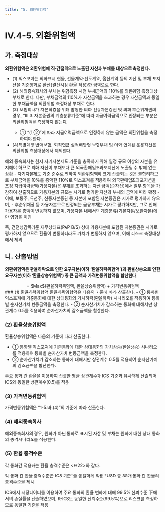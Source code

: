```yaml
---
title: "5. 외환위험액"
---
```

# IV.4-5. 외환위험액

## 가. 측정대상
**외환위험액은 외환위험에 직·간접적으로 노출된 자산과 부채를 대상으로 측정한다.**

- (1) 익스포져는 외화표시 현물, 선물계약·선도계약, 옵션계약 등의 자산 및 부채 포지션을 기준통화로 환산(결산시점 환율 적용)한 금액으로 한다.
- (2) 해외종속회사의 부채는 위험측정 시점 부채금액의 110%를 외환위험 측정대상 부채로 한다. 다만, 부채금액의 110%가 자산금액을 초과하는 경우 자산금액과 동일한 부채금액을 외환위험 측정대상 부채로 한다.
- (3) 보험회사가 자본확충을 위해 발행한 외화 신종자본증권 및 외화 후순위채권의 경우, <OverlayDemo id="330"/> “Ⅲ.3. 자본증권의 계층분류기준”에 따라 지급여력금액으로 인정되는 부분은 외환위험액을 측정하지 않는다.
  - ① <OverlayDemo id="310_다"/> “(1)②”에 따라 지급여력금액으로 인정하지 않는 금액은 외환위험을 측정하여야 한다.
- (4)특별계정 변액보험, 퇴직연금 실적배당형 보험부채 및 이와 연계된 운용자산은 외환위험 측정대상에서 제외한다.

<Accordion multiple activeIndex={[]}>
<AccordionTab header="(2) 해외종속회사의 외환위험 측정대상 부채를 110%로 산출하는 이유">
해외 종속회사는 현지 자기자본제도 기준을 충족하기 위해 일정 규모 이상의 자본을 유지해야 하므로 외화 자산이 부채보다 큰 외국환매입초과포지션에 노출될 수 밖에 없는 상황
- 자기자본제도 기준 준수로 인하여 외환위험액이 크게 산출되는 것은 불합리하므로 부채금액을 10%를 증액한 110%로 익스포져를 적용하여 외국환매입초과포지션을 조정
</AccordionTab>
<AccordionTab header="(3) 지급여력금액(가용자본)에 대해서는 외환위험을 측정하지 않는 이유">
지급여력금액(가용자본)은 부채를 초과하는 자산 금액(순자산)에서 일부 항목을 가감하여 산출하므로 가용자본의 규모는 시가로 평가한 자산과 부채의 금액에 따라 확정
- 이에, 보통주, 우선주, 신종자본증권 등 자본에 포함된 자본증권은 시가로 평가하지 않으며,
- 후순위채권 등 가용자본으로 인정되는 금융부채는 시가로 평가하지만, 그로 인해 가용자본 총액이 변동하지 않으며, 가용자본 내에서의 계층분류(기본자본/보완자본)에만 영향을 미침

즉, 건전성감독기준 재무상태표(PAP B/S) 상에 가용자본에 포함된 자본증권은 시가로 평가하지 않으므로 환율이 변동하더라도 가치가 변동하지 않으며, 이에 리스크 측정대상에서 제외
<CenterImg src ="/kics/445_1.png" caption="가용자본에 포함된 자본증권은 시가로 평가하지 않으므로 환율이 변동하더라도 가치가 변동하지 않음" />

</AccordionTab>
</Accordion>

## 나. 산출방법
**외환위험액은 환율하락으로 인한 요구자본(이하 ‘환율하락위험액’)과 환율상승으로 인한 요구자본(이하 ‘환율상승위험액’) 중 큰 금액과 가격변동위험액을 합산한다**
<Math>
외환위험액
<center>
= $Max$(환율하락위험액, 환율상승위험액) + 가격변동위험액
</center>
</Math>
### (1) 환율하락위험액
환율하락위험액은 다음의 기준에 따라 산출한다.
- ① 통화별 익스포져에 기준통화에 대한 상대통화의 가치하락(환율하락) 시나리오를 적용하여 통화별 순자산가치 변동금액을 측정한다.
- ② 순자산가치가 감소하는 통화에 대해서만 상관계수 0.5를 적용하여 순자산가치의 감소금액을 합산한다.

### (2) 환율상승위험액
환율상승위험액은 다음의 기준에 따라 산출한다.

- ① 통화별 익스포져에 기준통화에 대한 상대통화의 가치상승(환율상승) 시나리오를 적용하여 통화별 순자산가치 변동금액을 측정한다.
- ② 순자산가치가 감소하는 통화에 대해서만 상관계수 0.5를 적용하여 순자산가치의 감소금액을 합산한다.

<Accordion multiple activeIndex={[]}>
<AccordionTab header="외환위험액의 상관계수 도출 근거">
주요 통화 간 환율을 이용하여 산출한 평균 상관계수가 ICS 기준과 유사하게 산출되어 ICS와 동일한 상관계수(0.5)를 적용


<CenterImg src ="/kics/445_2.png" caption="① 최근 10년 상관관계 : 평균 0.591" />

<CenterImg src ="/kics/445_3.png" caption="② 최근 20년 상관관계 : 평균 0.522"/>
</AccordionTab>
</Accordion>

### (3) 가격변동위험액
가격변동위험액은 <OverlayDemo id="415_바"/>“1-5.바.(4)”의 기준에 따라 산출한다.

### (4) 해외종속회사
해외종속회사의 경우, 원화가 아닌 통화로 표시된 자산 및 부채는 원화에 대한 상대 통화의 충격시나리오를 적용한다.

### (5) 환율 충격수준
각 통화간 적용하는 환율 충격수준은 \<표22>와 같다.

<CenterImg src ="/kics/table22-1.png" />
<CenterImg src ="/kics/table22-2.png" />

<Accordion multiple activeIndex={[]}>
<AccordionTab header="외환위험액의 충격수준 도출 근거">
각 통화 간 환율 충격수준은 ICS 기준*을 동일하게 적용
<SubText> *USD 등 35개 통화 간 환율의 충격수준을 제시</SubText>

ICS에서 시장데이터를 이용하여 주요 통화의 환율 변화에 대해 99.5% 신뢰수준 下에서의 손실률을 산출하였으며, K-ICS도 동일한 신뢰수준(99.5%)으로 리스크를 측정하므로 동일한 기준을 적용
</AccordionTab>
</Accordion>
